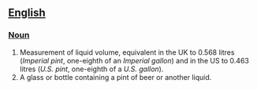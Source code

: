 ==[[English]]==

===[[Noun]]===

# Measurement of liquid volume, equivalent in the UK to 0.568 litres (''Imperial pint'', one-eighth of an ''Imperial gallon'') and in the US to 0.463 litres (''U.S. pint'', one-eighth of a ''U.S. gallon'').
# A glass or bottle containing a pint of beer or another liquid.